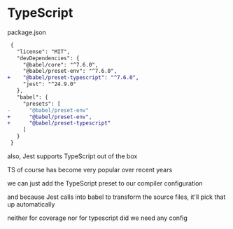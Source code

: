 
<Slide>

# TypeScript

<div style={{margin:'1rem'}}>
<span style={{fontFamily: 'monospace'}}>package.json</span>

```diff
 {
   "license": "MIT",
   "devDependencies": {
     "@babel/core": "^7.6.0",
     "@babel/preset-env": "^7.6.0",
+    "@babel/preset-typescript": "^7.6.0",
     "jest": "^24.9.0"
   },
   "babel": {
     "presets": [
-      "@babel/preset-env"
+      "@babel/preset-env",
+      "@babel/preset-typescript"
     ]
   }
 }
```

</div>

</Slide>

<Notes>

also, Jest supports TypeScript out of the box

TS of course has become very popular over recent years

we can just add the TypeScript preset to our compiler configuration

and because Jest calls into babel to transform the source files, it'll pick that up automatically

neither for coverage nor for typescript did we need any config

</Notes>
